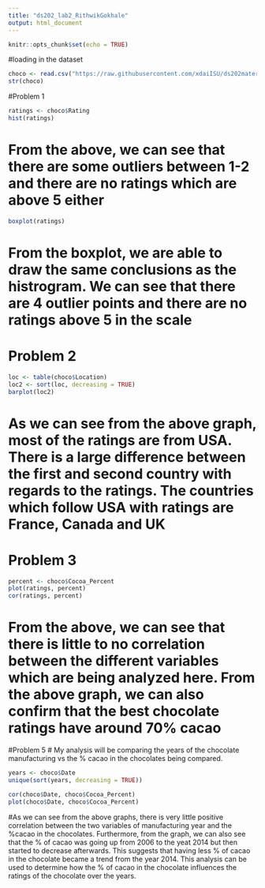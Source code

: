 ```yaml
---
title: "ds202_lab2_RithwikGokhale"
output: html_document
---
```


```r
knitr::opts_chunk$set(echo = TRUE)
```

#loading in the dataset

```r
choco <- read.csv("https://raw.githubusercontent.com/xdaiISU/ds202materials/master/hwlabs/data/choco.csv") 
str(choco)
```

#Problem 1

```r
ratings <- choco$Rating
hist(ratings)
```
# From the above, we can see that there are some outliers between 1-2 and there are no ratings which are above 5 either

```r
boxplot(ratings)
```
# From the boxplot, we are able to draw the same conclusions as the histrogram. We can see that there are 4 outlier points and there are no ratings above 5 in the scale

# Problem 2
```r
loc <- table(choco$Location)
loc2 <- sort(loc, decreasing = TRUE)
barplot(loc2)
```
# As we can see from the above graph, most of the ratings are from USA. There is a large difference between the first and second country with regards to the ratings. The countries which follow USA with ratings are France, Canada and UK

# Problem 3
```r
percent <- choco$Cocoa_Percent
plot(ratings, percent)
cor(ratings, percent)
```
# From the above, we can see that there is little to no correlation between the different variables which are being analyzed here. From the above graph, we can also confirm that the best chocolate ratings have around 70% cacao

#Problem 5
# My analysis will be comparing the years of the chocolate manufacturing vs the % cacao in the chocolates being compared.

```r
years <- choco$Date
unique(sort(years, decreasing = TRUE))
```

```r
cor(choco$Date, choco$Cocoa_Percent)
plot(choco$Date, choco$Cocoa_Percent)
```
#As we can see from the above graphs, there is very little positive correlation between the two variables of manufacturing year and the %cacao in the chocolates. Furthermore, from the graph, we can also see that the % of cacao was going up from 2006 to the yeat 2014 but then started to decrease afterwards. This suggests that having less % of cacao in the chocolate became a trend from the year 2014. This analysis can be used to determine how the % of cacao in the chocolate influences the ratings of the chocolate over the years. 